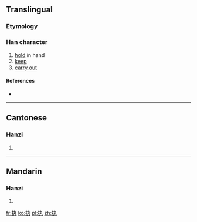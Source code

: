 {{also|執}}
==Translingual==

===Etymology===
{{Han simp|執|f=幸|t=扌}}

===Han character===
{{Han char|rn=64|rad=手|as=03|sn=6|four=|canj=手大弓戈 (QKNI)|ids=⿰[[扌]][[丸]]}}

# [[hold]] in hand
# [[keep]]
# [[carry out]]

====References====
* {{Han ref|kx=0418.141|dkj=11823|dj=0765.110|hdz=31831.050|uh=6267|ud=25191}}

----

==Cantonese==

===Hanzi===
{{yue-hanzi|jyut=|y=jap1|tra=執}}

# {{defn|lang=yue|sort=手03}}

----

==Mandarin==

===Hanzi===
{{cmn-hanzi|tra=執|pin=[[zhí]] ([[zhi2]])|wg=chih<sup>2</sup>}}

# {{defn|lang=cmn|sort=手03}}

[[fr:执]]
[[ko:执]]
[[pl:执]]
[[zh:执]]